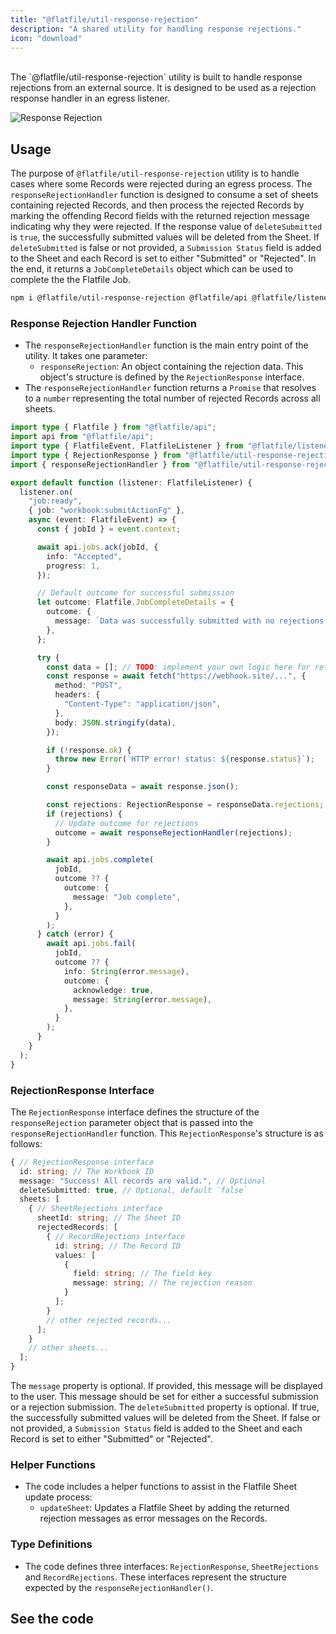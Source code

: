 ```yaml
---
title: "@flatfile/util-response-rejection"
description: "A shared utility for handling response rejections."
icon: "download"
---
```


<CardGroup cols={1}>
  <Card title="@flatfile/util-response-rejection" icon="download">
    <br />
    The `@flatfile/util-response-rejection` utility is built to handle response rejections
    from an external source. It is designed to be used as a rejection response handler
    in an egress listener.
  </Card>
</CardGroup>

![Response Rejection](../../images/guides/plugins/response_rejection.png)

## Usage

The purpose of `@flatfile/util-response-rejection` utility is to handle cases where some Records
were rejected during an egress process. The `responseRejectionHandler` function is designed to
consume a set of sheets containing rejected Records, and then process the rejected Records by
marking the offending Record fields with the returned rejection message indicating why they were
rejected. If the response value of `deleteSubmitted` is `true`, the successfully submitted values
will be deleted from the Sheet. If `deleteSubmitted` is false or not provided, a `Submission Status`
field is added to the Sheet and each Record is set to either "Submitted" or "Rejected". In the end,
it returns a `JobCompleteDetails` object which can be used to complete the the Flatfile Job.

```bash install
npm i @flatfile/util-response-rejection @flatfile/api @flatfile/listener
```

### **Response Rejection Handler Function**

- The `responseRejectionHandler` function is the main entry point of the utility. It takes one parameter:
  - `responseRejection`: An object containing the rejection data. This object's structure is defined by the `RejectionResponse` interface.
- The `responseRejectionHandler` function returns a `Promise` that resolves to a `number` representing the total number of rejected Records across all sheets.

```ts
import type { Flatfile } from "@flatfile/api";
import api from "@flatfile/api";
import type { FlatfileEvent, FlatfileListener } from "@flatfile/listener";
import type { RejectionResponse } from "@flatfile/util-response-rejection";
import { responseRejectionHandler } from "@flatfile/util-response-rejection";

export default function (listener: FlatfileListener) {
  listener.on(
    "job:ready",
    { job: "workbook:submitActionFg" },
    async (event: FlatfileEvent) => {
      const { jobId } = event.context;

      await api.jobs.ack(jobId, {
        info: "Accepted",
        progress: 1,
      });

      // Default outcome for successful submission
      let outcome: Flatfile.JobCompleteDetails = {
        outcome: {
          message: `Data was successfully submitted with no rejections.`,
        },
      };

      try {
        const data = []; // TODO: implement your own logic here for retrieving the records and formatting them for the webhook
        const response = await fetch("https://webhook.site/...", {
          method: "POST",
          headers: {
            "Content-Type": "application/json",
          },
          body: JSON.stringify(data),
        });

        if (!response.ok) {
          throw new Error(`HTTP error! status: ${response.status}`);
        }

        const responseData = await response.json();

        const rejections: RejectionResponse = responseData.rejections;
        if (rejections) {
          // Update outcome for rejections
          outcome = await responseRejectionHandler(rejections);
        }

        await api.jobs.complete(
          jobId,
          outcome ?? {
            outcome: {
              message: "Job complete",
            },
          }
        );
      } catch (error) {
        await api.jobs.fail(
          jobId,
          outcome ?? {
            info: String(error.message),
            outcome: {
              acknowledge: true,
              message: String(error.message),
            },
          }
        );
      }
    }
  );
}
```

### **RejectionResponse Interface**

The `RejectionResponse` interface defines the structure of the `responseRejection` parameter object that is passed into the `responseRejectionHandler` function. This `RejectionResponse`'s structure is as follows:

```ts
{ // RejectionResponse interface
  id: string; // The Workbook ID
  message: "Success! All records are valid.", // Optional
  deleteSubmitted: true, // Optional, default `false`
  sheets: [
    { // SheetRejections interface
      sheetId: string; // The Sheet ID
      rejectedRecords: [
        { // RecordRejections interface
          id: string; // The Record ID
          values: [
            {
              field: string; // The field key
              message: string; // The rejection reason
            }
          ];
        }
        // other rejected records...
      ];
    }
    // other sheets...
  ];
}
```

The `message` property is optional. If provided, this message will be displayed to the user. This message should be set for either a successful submission or a rejection submission.
The `deleteSubmitted` property is optional. If true, the successfully submitted values will be deleted from the Sheet. If false or not provided, a `Submission Status` field is added to the Sheet and each Record is set to either "Submitted" or "Rejected".

### **Helper Functions**

- The code includes a helper functions to assist in the Flatfile Sheet update process:
  - `updateSheet`: Updates a Flatfile Sheet by adding the returned rejection messages as error messages on the Records.

### **Type Definitions**

- The code defines three interfaces: `RejectionResponse`, `SheetRejections` and `RecordRejections`. These interfaces represent the structure expected by the `responseRejectionHandler()`.

## See the code

<CardGroup cols={2}>
  <Card
    title="@flatfile/util-response-rejection"
    href="https://github.com/FlatFilers/flatfile-plugins/tree/main/utils/response-rejection"
    icon="github"
  ></Card>
</CardGroup>
